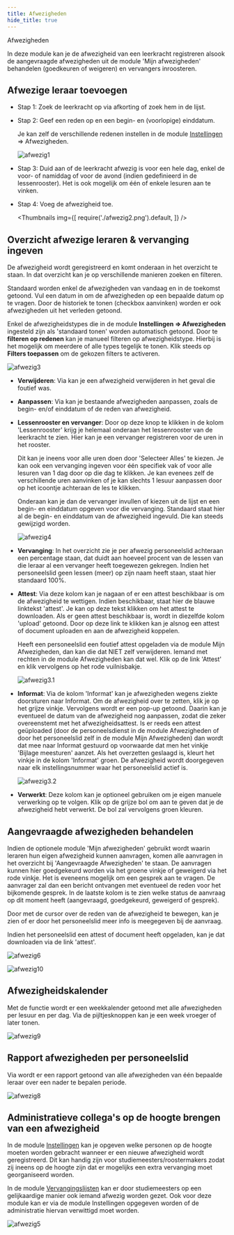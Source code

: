 ```yaml
---
title: Afwezigheden
hide_title: true
---
```


<ImageTitle img="sick.png">Afwezigheden</ImageTitle>

In deze module kan je de afwezigheid van een leerkracht registreren alsook de aangevraagde afwezigheden uit de module 'Mijn afwezigheden' behandelen (goedkeuren of weigeren) en vervangers inroosteren. 

## Afwezige leraar toevoegen

- Stap 1: Zoek de leerkracht op via afkorting of zoek hem in de lijst.
- Stap 2: Geef een reden op en een begin- en (voorlopige) einddatum. 

  Je kan zelf de verschillende redenen instellen in de module [Instellingen](/afwezigheden/instellingen/) => Afwezigheden.

  ![afwezig1](./afwezig1.png)

- Stap 3: Duid aan of de leerkracht afwezig is voor een hele dag, enkel de voor- of namiddag of voor de avond (indien gedefinieerd in de lessenrooster). Het is ook mogelijk om één of enkele lesuren aan te vinken. 
- Stap 4: Voeg de afwezigheid toe.

  <Thumbnails img={[
      require('./afwezig2.png').default, 
    ]} />

## Overzicht afwezige leraren & vervanging ingeven

De afwezigheid wordt geregistreerd en komt onderaan in het overzicht te staan. In dat overzicht kan je op verschillende manieren zoeken en filteren. 

Standaard worden enkel de afwezigheden van vandaag en in de toekomst getoond. Vul een datum in om de afwezigheden op een bepaalde datum op te vragen. Door de historiek te tonen (checkbox aanvinken) worden er ook afwezigheden uit het verleden getoond. 

Enkel de afwezigheidstypes die in de module **Instellingen => Afwezigheden** ingesteld zijn als 'standaard tonen' worden automatisch getoond. Door te **filteren op redenen** kan je manueel filteren op afwezigheidstype. Hierbij is het mogelijk om meerdere of alle types tegelijk te tonen. Klik steeds op **Filters toepassen** om de gekozen filters te activeren. 

![afwezig3](./afwezig3.png)


- **Verwijderen**: Via <LegacyAction img="remove.png"/> kan je een afwezigheid verwijderen in het geval die foutief was.

- **Aanpassen**: Via <LegacyAction img="edit.png"/> kan je bestaande afwezigheden aanpassen, zoals de begin- en/of einddatum of de reden van afwezigheid.

- **Lessenrooster en vervanger**: Door op deze knop <LegacyAction img="calendar.png"/> te klikken in de kolom 'Lessenrooster' krijg je helemaal onderaan het lessenrooster van de leerkracht te zien. Hier kan je een vervanger registreren voor de uren in het rooster. 

  Dit kan je ineens voor alle uren doen door 'Selecteer Alles' te kiezen. Je kan ook een vervanging ingeven voor één specifiek vak of voor alle lesuren van 1 dag door op die dag te klikken. Je kan evenees zelf de verschillende uren aanvinken of je kan slechts 1 lesuur aanpassen door op het icoontje achteraan de les te klikken.

  Onderaan kan je dan de vervanger invullen of kiezen uit de lijst en een begin- en einddatum opgeven voor die vervanging. Standaard staat hier al de begin- en einddatum van de afwezigheid ingevuld. Die kan steeds gewijzigd worden. 

  ![afwezig4](./afwezig4.png)

- **Vervanging**: In het overzicht zie je per afwezig personeelslid achteraan een percentage staan, dat duidt aan hoeveel procent van de lessen van die leraar al een vervanger heeft toegewezen gekregen. Indien het personeelslid geen lessen (meer) op zijn naam heeft staan, staat hier standaard 100%.

- **Attest**: Via deze kolom kan je nagaan of er een attest beschikbaar is om de afwezigheid te wettigen. Indien beschikbaar, staat hier de blauwe linktekst 'attest'. Je kan op deze tekst klikken om het attest te downloaden. Als er geen attest beschikbaar is, wordt in diezelfde kolom 'upload' getoond. Door op deze link te klikken kan je alsnog een attest of document uploaden en aan de afwezigheid koppelen.  

  Heeft een personeelslid een foutief attest opgeladen via de module Mijn Afwezigheden, dan kan die dat NIET zelf verwijderen. Iemand met rechten in de module Afwezigheden kan dat wel. Klik op de link 'Attest' en klik vervolgens op het rode vuilnisbakje. 

  ![afwezig3.1](./afwezig3.1.PNG)

- **Informat**: Via de kolom 'Informat' kan je afwezigheden wegens ziekte doorsturen naar Informat. Om de afwezigheid over te zetten, klik je op het grijze vinkje. Vervolgens wordt er een pop-up getoond. Daarin kan je eventueel de datum van de afwezigheid nog aanpassen, zodat die zeker overeenstemt met het afwezigheidsattest. Is er reeds een attest geüploaded (door de personeelsdienst in de module Afwezigheden of door het personeelslid zelf in de module Mijn Afwezigheden) dan wordt dat mee naar Informat gestuurd op voorwaarde dat men het vinkje 'Bijlage meesturen' aanzet. Als het overzetten geslaagd is, kleurt het vinkje in de kolom 'Informat' groen. De afwezigheid wordt doorgegeven naar elk instellingsnummer waar het personeelslid actief is. 
  
  ![afwezig3.2](./afwezig3.2.PNG)

- **Verwerkt**: Deze kolom kan je optioneel gebruiken om je eigen manuele verwerking op te volgen. Klik op de grijze bol om aan te geven dat je de afwezigheid hebt verwerkt. De bol zal vervolgens groen kleuren.  


## Aangevraagde afwezigheden behandelen

Indien de optionele module 'Mijn afwezigheden' gebruikt wordt waarin leraren hun eigen afwezigheid kunnen aanvragen, komen alle aanvragen in het overzicht bij 'Aangevraagde Afwezigheden' te staan. De aanvragen kunnen hier goedgekeurd worden via het groene vinkje of geweigerd via het rode vinkje. Het is eveneens mogelijk om een gesprek aan te vragen. De aanvrager zal dan een bericht ontvangen met eventueel de reden voor het bijkomende gesprek. In de laatste kolom is te zien welke status de aanvraag op dit moment heeft (aangevraagd, goedgekeurd, geweigerd of gesprek). 

Door met de cursor over de reden van de afwezigheid te bewegen, kan je zien of er door het personeelslid meer info is meegegeven bij de aanvraag. 

Indien het personeelslid een attest of document heeft opgeladen, kan je dat downloaden via de link 'attest'. 

![afwezig6](./afwezig6.PNG)

![afwezig10](./afwezig10.PNG)

## Afwezigheidskalender

Met de functie <LegacyAction img="calendar.png" text="Toon Afwezighedenkalender"/> wordt er een weekkalender getoond met alle afwezigheden per lesuur en per dag. Via de pijltjesknoppen kan je een week vroeger of later tonen.

![afwezig9](./afwezig9.PNG)

## Rapport afwezigheden per personeelslid

Via <LegacyAction img="configure.png" text="Maak rapport"/> wordt er een rapport getoond van alle afwezigheden van één bepaalde leraar over een nader te bepalen periode. 

![afwezig8](./afwezig8.PNG)

## Administratieve collega's op de hoogte brengen van een afwezigheid

In de module [Instellingen](/afwezigheden/instellingen/) kan je opgeven welke personen op de hoogte moeten worden gebracht wanneer er een nieuwe afwezigheid wordt geregistreerd.
Dit kan handig zijn voor studiemeesters/roostermakers zodat zij ineens op de hoogte zijn dat er mogelijks een extra vervanging moet georganiseerd worden.

In de module [Vervangingslijsten](/vervangingslijsten) kan er door studiemeesters op een gelijkaardige manier ook iemand afwezig worden gezet. Ook voor deze module kan er via de module Instellingen opgegeven worden of de administratie hiervan verwittigd moet worden.

![afwezig5](./afwezig5.png)
